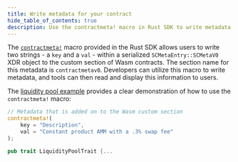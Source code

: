 ```yaml
---
title: Write metadata for your contract
hide_table_of_contents: true
description: Use the contractmeta! macro in Rust SDK to write metadata in Wasm contracts.
---
```


<head>
  <title>Write structured metadata.</title>
  <meta charSet="utf-8" />
  <meta property="og:title" content="Write metadata for your contract." />
  <meta
    property="og:description"
    content="Use a macro provided in the Rust SDK to write structured metadata and use the tools available to read and display this information to users."
  />
</head>

The [`contractmeta!`] macro provided in the Rust SDK allows users to write two strings - a `key` and a `val` - within a serialized `SCMetaEntry::SCMetaV0` XDR object to the custom section of Wasm contracts. The section name for this metadata is `contractmetav0`. Developers can utilize this macro to write metadata, and tools can then read and display this information to users.

The [liquidity pool example] provides a clear demonstration of how to use the `contractmeta!` macro:

```rust
// Metadata that is added on to the Wasm custom section
contractmeta!(
    key = "Description",
    val = "Constant product AMM with a .3% swap fee"
);

pub trait LiquidityPoolTrait {...
```

[`contractmeta!`]: https://docs.rs/soroban-sdk/20.0.2/soroban_sdk/macro.contractmeta.html
[liquidity pool example]: https://github.com/stellar/soroban-examples/blob/v20.0.0/liquidity_pool/src/lib.rs#L152-L155
